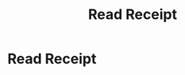 ﻿---
sortWeight: 10
title: Read Receipt
tagLine: Emails can often use tricks to know when you open them. Use this website to receive an email attempting to demonstrate this.
---

# Read Receipt
